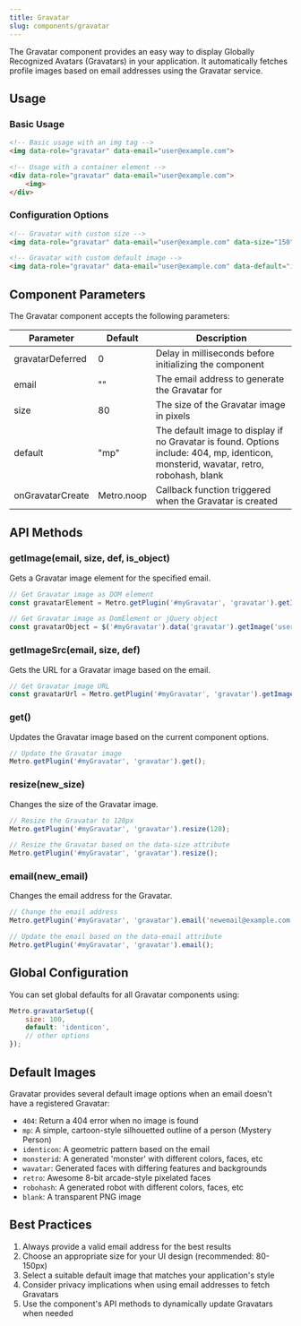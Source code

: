 ```yaml
---
title: Gravatar
slug: components/gravatar
---
```


The Gravatar component provides an easy way to display Globally Recognized Avatars (Gravatars) in your application. It automatically fetches profile images based on email addresses using the Gravatar service.

## Usage

### Basic Usage

```html
<!-- Basic usage with an img tag -->
<img data-role="gravatar" data-email="user@example.com">

<!-- Usage with a container element -->
<div data-role="gravatar" data-email="user@example.com">
    <img>
</div>
```

### Configuration Options

```html
<!-- Gravatar with custom size -->
<img data-role="gravatar" data-email="user@example.com" data-size="150">

<!-- Gravatar with custom default image -->
<img data-role="gravatar" data-email="user@example.com" data-default="identicon">
```

## Component Parameters

The Gravatar component accepts the following parameters:

| Parameter | Default | Description |
| --------- | ------- | ----------- |
| gravatarDeferred | 0 | Delay in milliseconds before initializing the component |
| email | "" | The email address to generate the Gravatar for |
| size | 80 | The size of the Gravatar image in pixels |
| default | "mp" | The default image to display if no Gravatar is found. Options include: 404, mp, identicon, monsterid, wavatar, retro, robohash, blank |
| onGravatarCreate | Metro.noop | Callback function triggered when the Gravatar is created |

## API Methods

### getImage(email, size, def, is_object)

Gets a Gravatar image element for the specified email.

```javascript
// Get Gravatar image as DOM element
const gravatarElement = Metro.getPlugin('#myGravatar', 'gravatar').getImage('user@example.com', 100, 'identicon', false);

// Get Gravatar image as DomElement or jQuery object
const gravatarObject = $('#myGravatar').data('gravatar').getImage('user@example.com', 100, 'identicon', true);
```

### getImageSrc(email, size, def)

Gets the URL for a Gravatar image based on the email.

```javascript
// Get Gravatar image URL
const gravatarUrl = Metro.getPlugin('#myGravatar', 'gravatar').getImageSrc('user@example.com', 100, 'identicon');
```

### get()

Updates the Gravatar image based on the current component options.

```javascript
// Update the Gravatar image
Metro.getPlugin('#myGravatar', 'gravatar').get();
```

### resize(new_size)

Changes the size of the Gravatar image.

```javascript
// Resize the Gravatar to 120px
Metro.getPlugin('#myGravatar', 'gravatar').resize(120);

// Resize the Gravatar based on the data-size attribute
Metro.getPlugin('#myGravatar', 'gravatar').resize();
```

### email(new_email)

Changes the email address for the Gravatar.

```javascript
// Change the email address
Metro.getPlugin('#myGravatar', 'gravatar').email('newemail@example.com');

// Update the email based on the data-email attribute
Metro.getPlugin('#myGravatar', 'gravatar').email();
```

## Global Configuration

You can set global defaults for all Gravatar components using:

```javascript
Metro.gravatarSetup({
    size: 100,
    default: 'identicon',
    // other options
});
```

## Default Images

Gravatar provides several default image options when an email doesn't have a registered Gravatar:

- `404`: Return a 404 error when no image is found
- `mp`: A simple, cartoon-style silhouetted outline of a person (Mystery Person)
- `identicon`: A geometric pattern based on the email
- `monsterid`: A generated 'monster' with different colors, faces, etc
- `wavatar`: Generated faces with differing features and backgrounds
- `retro`: Awesome 8-bit arcade-style pixelated faces
- `robohash`: A generated robot with different colors, faces, etc
- `blank`: A transparent PNG image

## Best Practices

1. Always provide a valid email address for the best results
2. Choose an appropriate size for your UI design (recommended: 80-150px)
3. Select a suitable default image that matches your application's style
4. Consider privacy implications when using email addresses to fetch Gravatars
5. Use the component's API methods to dynamically update Gravatars when needed